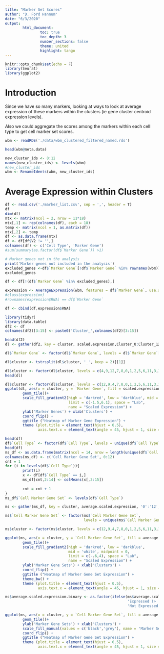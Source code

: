 ```yaml
---
title: "Marker Set Scores"
author: "D. Ford Hannum"
date: "6/3/2020"
output: 
        html_document:
                toc: true
                toc_depth: 3
                number_sections: false
                theme: united
                highlight: tango
---
```


```r
knitr::opts_chunk$set(echo = F)
library(Seurat)
library(ggplot2)
```

# Introduction

Since we have so many markers, looking at ways to look at average expression of these markers within the clusters (ie gene cluster centroid expression levels). 

Also we could aggregate the scores among the markers within each cell type to get cell marker set scores.


```r
wbm <- readRDS('./data/wbm_clustered_filtered_named.rds')

head(wbm@meta.data)

new_cluster_ids <- 0:12
names(new_cluster_ids) <- levels(wbm)
#new_cluster_ids
wbm <- RenameIdents(wbm, new_cluster_ids)
```

# Average Expression within Clusters

```r
df <- read.csv('./marker_list.csv', sep = ',', header = T)
df
dim(df)
mtx <- matrix(ncol = 2, nrow = 11*18)
mtx[,1] <- rep(colnames(df), each = 18)
temp <- matrix(ncol = 1, as.matrix(df))
mtx[,2] <- temp
df <- as.data.frame(mtx)
df <- df[df$V2 != '',]
colnames(df) <- c('Cell Type', 'Marker Gene')
#sum(summary(as.factor(df$`Marker Gene`)) >1)
```

```r
# Marker genes not in the analysis
print('Marker genes not included in the analysis')
excluded_genes <-df$`Marker Gene`[!df$`Marker Gene` %in% rownames(wbm)]
excluded_genes

df <- df[!(df$`Marker Gene` %in% excluded_genes),]

expression <- AverageExpression(wbm, features = df$`Marker Gene`, use.scale = T)
#class(expression)
#rownames(expression$RNA) == df$`Marker Gene`

df <- cbind(df,expression$RNA)
```


```r
library(tidyr)
library(data.table)
df2 <- df
colnames(df2)[3:15] <- paste0('Cluster_',colnames(df2)[3:15])

head(df2)
dl <- gather(df2, key = cluster, scaled.expression,Cluster_0:Cluster_12, factor_key = T)

dl$`Marker Gene` <- factor(dl$`Marker Gene`, levels = dl$`Marker Gene`[1:75])

dl$cluster <- tstrsplit(dl$cluster, '_', keep = 2)[[1]]

dl$cluster <- factor(dl$cluster, levels = c(4,9,12,7,8,0,1,2,5,6,11,3,10))
head(dl)

dl$cluster <- factor(dl$cluster, levels = c(12,9,4,7,8,0,1,2,5,6,11,3,10))
ggplot(dl, aes(x = cluster, y = `Marker Gene`, fill = scaled.expression)) +
        geom_tile()+
        scale_fill_gradient2(high = 'darkred', low = 'darkblue', mid = 'white', midpoint = 0,
                             limit = c(-1.5,6.1), space = "Lab",
                             name = "Scaled Expression") +
        ylab('Marker Genes') + xlab('Clusters') +
        coord_flip() + 
        ggtitle ("Heatmap of Marker Gene Expression") +
        theme (plot.title = element_text(hjust = 0.5), 
               axis.text.x = element_text(angle = 45, hjust = 1, size = 5))

```

```r
head(df)
df$`Cell Type` <- factor(df$`Cell Type`, levels = unique(df$`Cell Type`))
head(df)
ms_df <- as.data.frame(matrix(ncol = 14, nrow = length(unique(df$`Cell Type`))))
colnames(ms_df) <- c('Cell Marker Gene Set', 0:12)
cnt = 1
for (i in levels(df$`Cell Type`)){
        print(i)
        x <- df[df$`Cell Type` == i,]
        ms_df[cnt,2:14] <- colMeans(x[,3:15])
        
        cnt = cnt + 1
}
ms_df$`Cell Marker Gene Set` <- levels(df$`Cell Type`)

ms <- gather(ms_df, key = cluster, average.scaled.expression, '0':'12', factor_key = T)

ms$`Cell Marker Gene Set` <- factor(ms$`Cell Marker Gene Set`, 
                                    levels = unique(ms$`Cell Marker Gene Set`)[c(1,2,4,3,7,6,9,10,11,8,5)])

ms$cluster <- factor(ms$cluster, levels = c(12,9,4,7,8,0,1,2,5,6,11,3,10))

ggplot(ms, aes(x = cluster, y = `Cell Marker Gene Set`, fill = average.scaled.expression)) +
        geom_tile()+
        scale_fill_gradient2(high = 'darkred', low = 'darkblue',
                             mid = 'white', midpoint = 0,
                             limit = c(-.6,4), space = "Lab",
                             name = "Scaled Expression") +
        ylab('Marker Gene Sets') + xlab('Clusters') +
        coord_flip() + 
        ggtitle ("Heatmap of Marker Gene Set Expression") +
        theme_bw() +
        theme (plot.title = element_text(hjust = 0.5), 
               axis.text.x = element_text(angle = 45, hjust = 1, size = 5))

```

```r

ms$average.scaled.expression.binary <- as.factor(ifelse(ms$average.scaled.expression > .5, 
                                                        'Expressed (> .5)',
                                                        'Not Expressed (< .5)'))

ggplot(ms, aes(x = cluster, y = `Cell Marker Gene Set`, fill = average.scaled.expression.binary)) +
        geom_tile()+
        ylab('Marker Gene Sets') + xlab('Clusters') +
        scale_fill_manual(values = c('black','grey'), name = 'Marker Set\nAverage Expression') +
        coord_flip() + 
        ggtitle ("Heatmap of Marker Gene Set Expression") +
        theme (plot.title = element_text(hjust = 0.5), 
               axis.text.x = element_text(angle = 45, hjust = 1, size = 5))

```

